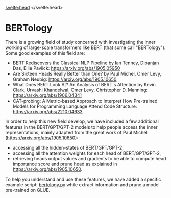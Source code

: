 <script lang="ts">
let fw: "pt" | "tf" = "pt";
onMount(() => {
    const urlParams = new URLSearchParams(window.location.search);
    fw = urlParams.get("fw") || "pt";
});
</script>
<svelte:head>
  <meta name="hf:doc:metadata" content={JSON.stringify(metadata)} >
</svelte:head>
<!--Copyright 2020 The HuggingFace Team. All rights reserved.

Licensed under the Apache License, Version 2.0 (the "License"); you may not use this file except in compliance with
the License. You may obtain a copy of the License at

http://www.apache.org/licenses/LICENSE-2.0

Unless required by applicable law or agreed to in writing, software distributed under the License is distributed on
an "AS IS" BASIS, WITHOUT WARRANTIES OR CONDITIONS OF ANY KIND, either express or implied. See the License for the
specific language governing permissions and limitations under the License.

⚠️ Note that this file is in Markdown but contain specific syntax for our doc-builder (similar to MDX) that may not be
rendered properly in your Markdown viewer.

-->

# BERTology

There is a growing field of study concerned with investigating the inner working of large-scale transformers like BERT
(that some call "BERTology"). Some good examples of this field are:


- BERT Rediscovers the Classical NLP Pipeline by Ian Tenney, Dipanjan Das, Ellie Pavlick:
  https://arxiv.org/abs/1905.05950
- Are Sixteen Heads Really Better than One? by Paul Michel, Omer Levy, Graham Neubig: https://arxiv.org/abs/1905.10650
- What Does BERT Look At? An Analysis of BERT's Attention by Kevin Clark, Urvashi Khandelwal, Omer Levy, Christopher D.
  Manning: https://arxiv.org/abs/1906.04341
- CAT-probing: A Metric-based Approach to Interpret How Pre-trained Models for Programming Language Attend Code Structure: https://arxiv.org/abs/2210.04633

In order to help this new field develop, we have included a few additional features in the BERT/GPT/GPT-2 models to
help people access the inner representations, mainly adapted from the great work of Paul Michel
(https://arxiv.org/abs/1905.10650):


- accessing all the hidden-states of BERT/GPT/GPT-2,
- accessing all the attention weights for each head of BERT/GPT/GPT-2,
- retrieving heads output values and gradients to be able to compute head importance score and prune head as explained
  in https://arxiv.org/abs/1905.10650.

To help you understand and use these features, we have added a specific example script: [bertology.py](https://github.com/huggingface/transformers/tree/main/examples/research_projects/bertology/run_bertology.py) while extract information and prune a model pre-trained on
GLUE.
